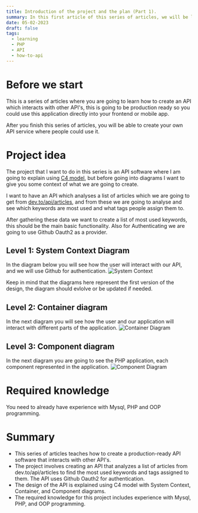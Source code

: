 ```yaml
---
title: Introduction of the project and the plan (Part 1).
summary: In this first article of this series of articles, we will be laying out the project idea and the plan what we are going to achieve.
date: 05-02-2023
draft: false
tags:
  - learning
  - PHP
  - API
  - how-to-api
---
```


<TOCInline toc={props.toc} asDisclosure />

# Before we start

This is a series of articles where you are going to learn how to create an API which interacts with other API's,
this is going to be production ready so you could use this application directly into your frontend or mobile app.

After you finish this series of articles, you will be able to create your own API service where people could use it.

# Project idea

The project that I want to do in this series is an API software where I am going to explain using [C4 model](https://c4model.com/),
but before going into diagrams I want to give you some context of what we are going to create.

I want to have an API which analyses a list of articles which we are going to get from [dev.to/api/articles](https://dev.to/api/articles),
and from these we are going to analyse and see which keywords are most used and what tags people assign them to.

After gathering these data we want to create a list of most used keywords, this should be the main basic functionality.
Also for Authenticating we are going to use Github Oauth2 as a provider.

## Level 1: System Context Diagram

In the diagram below you will see how the user will interact with our API, and we will use Github for authentication.
![System Context](../../static/images/c4-keyword-analyser-system-context.jpg)

Keep in mind that the diagrams here represent the first version of the design, the diagram should evlolve or be updated if needed.

## Level 2: Container diagram

In the next diagram you will see how the user and our application will interact with different parts of the application.
![Container Diagram](../../static/images/c4-level2-keyword-analyser.jpg)

## Level 3: Component diagram

In the next diagram you are going to see the PHP application, each component represented in the application.
![Component Diagram](../../static/images/c4-level3-component-diagram.jpg)

# Required knowledge

You need to already have experience with Mysql, PHP and OOP programming.

# Summary

- This series of articles teaches how to create a production-ready API software that interacts with other API's.
- The project involves creating an API that analyzes a list of articles from dev.to/api/articles to find the most used keywords and tags assigned to them. The API uses Github Oauth2 for authentication.
- The design of the API is explained using C4 model with System Context, Container, and Component diagrams.
- The required knowledge for this project includes experience with Mysql, PHP, and OOP programming.
